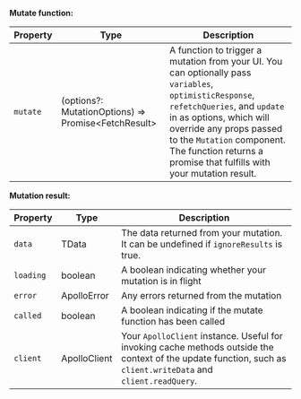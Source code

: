 **Mutate function:**

| Property | Type                                                      | Description                                                                   |
| -------- | --------------------------------------------------------- | ----------------------------------------------------------------------------- |
| `mutate` | (options?: MutationOptions) => Promise&lt;FetchResult&gt; | A function to trigger a mutation from your UI. You can optionally pass `variables`, `optimisticResponse`, `refetchQueries`, and `update` in as options, which will override any props passed to the `Mutation` component. The function returns a promise that fulfills with your mutation result. |

**Mutation result:**

| Property  | Type         | Description                                                                                                                                                    |
| --------- | ------------ | -------------------------------------------------------------------------------------------------------------------------------------------------------------- |
| `data`    | TData        | The data returned from your mutation. It can be undefined if `ignoreResults` is true.                                                                          |
| `loading` | boolean      | A boolean indicating whether your mutation is in flight                                                                                                        |
| `error`   | ApolloError  | Any errors returned from the mutation                                                                                                                          |
| `called`  | boolean      | A boolean indicating if the mutate function has been called                                                                                                    |
| `client`  | ApolloClient | Your `ApolloClient` instance. Useful for invoking cache methods outside the context of the update function, such as `client.writeData` and `client.readQuery`. |
